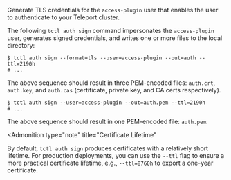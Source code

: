 Generate TLS credentials for the `access-plugin` user that enables the user to
authenticate to your Teleport cluster.

The following `tctl auth sign` command impersonates the `access-plugin` user,
generates signed credentials, and writes one or more files to the local
directory:

<Tabs>
  <TabItem label="Self-Hosted" scope={["oss","enterprise"]}>

```code
$ tctl auth sign --format=tls --user=access-plugin --out=auth --ttl=2190h
# ...
```

The above sequence should result in three PEM-encoded files: `auth.crt`,
`auth.key`, and `auth.cas` (certificate, private key, and CA certs
respectively).

</TabItem>
  <TabItem label="Cloud" scope={["cloud"]}>

```code
$ tctl auth sign --user=access-plugin --out=auth.pem --ttl=2190h
# ...
```

The above sequence should result in one PEM-encoded file: `auth.pem`.

  </TabItem>

</Tabs>

<Admonition
  type="note"
  title="Certificate Lifetime"
>

  By default, `tctl auth sign` produces certificates with a relatively short
  lifetime. For production deployments, you can use the `--ttl` flag to ensure a
  more practical certificate lifetime, e.g., `--ttl=8760h` to export a one-year
  certificate.

</Admonition>
